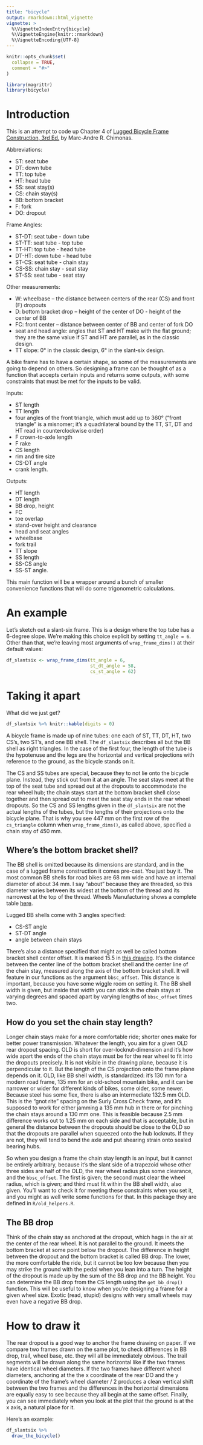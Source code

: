 ```yaml
---
title: "bicycle"
output: rmarkdown::html_vignette
vignette: >
  %\VignetteIndexEntry{bicycle}
  %\VignetteEngine{knitr::rmarkdown}
  %\VignetteEncoding{UTF-8}
---
```


```r
knitr::opts_chunk$set(
  collapse = TRUE,
  comment = "#>"
)
```

```r
library(magrittr)
library(bicycle)
```

# Introduction

This is an attempt to code up Chapter 4 of [Lugged Bicycle Frame Construction, 3rd Ed.](https://www.amazon.com/dp/1492232645?psc=1&ref=ppx_yo2_dt_b_product_details) by Marc-Andre R. Chimonas.

Abbreviations:

  - ST: seat tube
  - DT: down tube
  - TT: top tube
  - HT: head tube
  - SS: seat stay(s)
  - CS: chain stay(s)
  - BB: bottom bracket
  - F: fork
  - DO: dropout
  
Frame Angles:

  - ST-DT: seat tube - down tube
  - ST-TT: seat tube - top tube
  - TT-HT: top tube - head tube
  - DT-HT: down tube - head tube
  - ST-CS: seat tube - chain stay
  - CS-SS: chain stay - seat stay
  - ST-SS: seat tube - seat stay
  
Other measurements:

 - W: wheelbase -- the distance between centers of the rear (CS) and front (F) dropouts
 - D: bottom bracket drop -- height of the center of DO - height of the center of BB
 - FC: front center -- distance between center of BB and center of fork DO
 - seat and head angle: angles that ST and HT make with the flat ground; they are the same value if ST and HT are parallel, as in the classic design.
 - TT slope: 0&deg; in the classic design, 6&deg; in the slant-six design.
 
A bike frame has to have a certain shape, so some of the measurements are going to depend on others. So designing a frame can be thought of as a function that accepts certain inputs and returns some outputs, with some constraints that must be met for the inputs to be valid.

Inputs:

 - ST length
 - TT length
 - four angles of the front triangle, which must add up to 360&deg; ("front triangle" is a misnomer; it's a quadrilateral bound by the TT, ST, DT and HT read in counterclockwise order)
 - F crown-to-axle length
 - F rake
 - CS length
 - rim and tire size
 - CS-DT angle
 - crank length.
 
 Outputs: 

 - HT length
 - DT length
 - BB drop, height
 - FC
 - toe overlap
 - stand-over height and clearance
 - head and seat angles
 - wheelbase
 - fork trail
 - TT slope 
 - SS length
 - SS-CS angle
 - SS-ST angle.
 
This main function will be a wrapper around a bunch of smaller convenience functions that will do some trigonometric calculations. 

# An example

Let's sketch out a slant-six frame. This is a design where the top tube has a 6-degree slope. We're making this choice explicit by setting `tt_angle = 6`. Other than that, we're leaving most arguments of `wrap_frame_dims()` at their default values:

```r
df_slantsix <- wrap_frame_dims(tt_angle = 6, 
                               st_dt_angle = 58, 
                               cs_st_angle = 62)
```

# Taking it apart

What did we just get?

```r
df_slantsix %>% knitr::kable(digits = 0)
```

A bicycle frame is made up of nine tubes: one each of ST, TT, DT, HT, two CS's, two ST's, and one BB shell. The `df_slantsix` describes all but the BB shell as right triangles. In the case of the first four, the length of the tube is the hypotenuse and the legs are the horizontal and vertical projections with reference to the ground, as the bicycle stands on it. 

The CS and SS tubes are special, because they to not lie onto the bicycle plane. Instead, they stick out from it at an angle. The seat stays meet at the top of the seat tube and spread out at the dropouts to accommodate the rear wheel hub; the chain stays start at the bottom bracket shell close together and then spread out to meet the seat stay ends in the rear wheel dropouts. So the CS and SS lengths given in the `df_slantsix` are not the actual lengths of the tubes, but the lengths of their projections onto the bicycle plane. That is why you see 447 mm on the first row of the `cs_triangle` column when `wrap_frame_dims()`, as called above, specified a chain stay of 450 mm.

## Where's the bottom bracket shell?

The BB shell is omitted because its dimensions are standard, and in the case of a lugged frame construction it comes pre-cast. You just buy it. The most common BB shells for road bikes are 68 mm wide and have an internal diameter of about 34 mm. I say "about" because they are threaded, so this diameter varies between its widest at the bottom of the thread and its narrowest at the top of the thread. Wheels Manufacturing shows a complete table [here](https://wheelsmfg.com/bb-standards).

Lugged BB shells come with 3 angles specified: 

 - CS-ST angle
 - ST-DT angle
 - angle between chain stays

There's also a distance specified that might as well be called bottom bracket shell center offset. It is marked 15.5 in [this drawing](https://www.renehersecycles.com/shop/equipment/framebuilding/bottom-bracket-shell-standard/). It's the distance between the center line of the bottom bracket shell and the center line of the chain stay, measured along the axis of the bottom bracket shell. It will feature in our functions as the argument `bbsc_offset`. This distance is important, because you have some wiggle room on setting it. The BB shell width is given, but inside that width you can stick in the chain stays at varying degrees and spaced apart by varying lengths of `bbsc_offset` times two.

## How do you set the chain stay length?

Longer chain stays make for a more comfortable ride; shorter ones make for better power transmission. Whatever the length, you aim for a given OLD rear dropout spacing. OLD is short for over-locknut-dimension and it's how wide apart the ends of the chain stays must be for the rear wheel to fit into the dropouts precisely. It is not visible in the drawing plane, because it is perpendicular to it. But the length of the CS projection onto the frame plane depends on it. OLD, like BB shell width, is standardized: it's 130 mm for a modern road frame, 135 mm for an old-school mountain bike, and it can be narrower or wider for different kinds of bikes, some older, some newer. Because steel has some flex, there is also an intermediate 132.5 mm OLD. This is the "gnot rite" spacing on the Surly Cross Check frame, and it's supposed to work for either jamming a 135 mm hub in there or for pinching the chain stays around a 130 mm one. This is feasible because 2.5 mm difference works out to 1.25 mm on each side and that is acceptable, but in general the distance between the dropouts should be close to the OLD so that the dropouts are parallel when squeezed onto the hub locknuts. If they are not, they will tend to bend the axle and put shearing strain onto sealed bearing hubs.

So when you design a frame the chain stay length is an input, but it cannot be entirely arbitrary, because it's the slant side of a trapezoid whose other three sides are half of the OLD, the rear wheel radius plus some clearance, and the `bbsc_offset`. The first is given; the second must clear the wheel radius, which is given; and third must fit within the BB shell width, also given. You'll want to check it for meeting these constraints when you set it, and you might as well write some functions for that. In this package they are defined in `R/old_helpers.R`.

## The BB drop

Think of the chain stay as anchored at the dropout, which hags in the air at the center of the rear wheel. It is not parallel to the ground. It meets the bottom bracket at some point below the dropout. The difference in height between the dropout and the bottom bracket is called BB drop. The lower, the more comfortable the ride, but it cannot be too low because then you may strike the ground with the pedal when you lean into a turn. The height of the dropout is made up by the sum of the BB drop and the BB height. You can determine the BB drop from the CS length using the `get_bb_drop()` function. This will be useful to know when you're designing a frame for a given wheel size. Exotic (read, stupid) designs with very small wheels may even have a negative BB drop.

# How to draw it

The rear dropout is a good way to anchor the frame drawing on paper. If we compare two frames drawn on the same plot, to check differences in BB drop, trail, wheel base, etc. they will all be immediately obvious. The trail segments will be drawn along the same horizontal like if the two frames have identical wheel diameters. If the two frames have different wheel diameters, anchoring at the the x coordinate of the rear DO and the y coordinate of the frame's wheel diameter / 2 produces a clean vertical shift between the two frames and the differences in the horizontal dimensions are equally easy to see because they all begin at the same offset. Finally, you can see immediately when you look at the plot that the ground is at the x axis, a natural place for it.

Here's an example:

```r
df_slantsix %>% 
  draw_the_bicycle()
```

